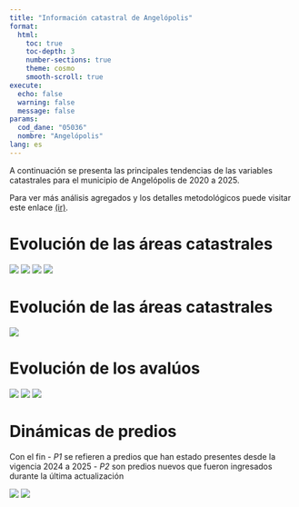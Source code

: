 ```yaml
---
title: "Información catastral de Angelópolis"
format: 
  html:
    toc: true
    toc-depth: 3
    number-sections: true
    theme: cosmo
    smooth-scroll: true
execute:
  echo: false
  warning: false
  message: false
params:
  cod_dane: "05036"
  nombre: "Angelópolis"
lang: es
---
```


A continuación se presenta las principales tendencias de las variables catastrales para el municipio de Angelópolis de 2020 a 2025.

Para ver más análisis agregados y los detalles metodológicos puede visitar este enlace [(ir)](https://jcmunozmora.github.io/estatutos_r1_pro/).


# Evolución de las áreas catastrales

![](img_r1/serie_area.png)
![](img_r1/serie_area_construida.png)
![](img_r1/hist_area.png)
![](img_r1/box_area.png)

# Evolución de las áreas catastrales

![](img_r1/serie_predios.png)

# Evolución de los avalúos

![](img_r1/serie_avaluo.png)
![](img_r1/hist_avaluo.png)
![](img_r1/box_avaluo.png)

# Dinámicas de predios 

Con el fin
    - *P1* se refieren a predios que han estado presentes desde la vigencia 2024 a 2025
    - *P2* son predios nuevos que fueron ingresados durante la última actualización

![](img_r1/din_tipo_predio.png)
![](img_r1/din_tipo_destino.png)

